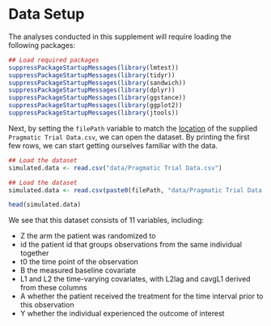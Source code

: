 # Data Setup  {-}

The analyses conducted in this supplement will require loading the following packages:

```r
## Load required packages
suppressPackageStartupMessages(library(lmtest))
suppressPackageStartupMessages(library(tidyr))
suppressPackageStartupMessages(library(sandwich))
suppressPackageStartupMessages(library(dplyr))
suppressPackageStartupMessages(library(ggstance))
suppressPackageStartupMessages(library(ggplot2))
suppressPackageStartupMessages(library(jtools))
```

Next, by setting the `filePath` variable to match the [location](https://github.com/ehsanx/IPAW-Per-protocol-Estimator) of the supplied `Pragmatic Trial Data.csv`, we can open the dataset. By printing the first few rows, we can start getting ourselves familiar with the data.

```r
## Load the dataset
simulated.data <- read.csv("data/Pragmatic Trial Data.csv")
```

```r
## Load the dataset
simulated.data <- read.csv(paste0(filePath, "data/Pragmatic Trial Data.csv"))
```

```r
head(simulated.data)
```


We see that this dataset consists of 11 variables, including:

- Z the arm the patient was randomized to
- id the patient id that groups observations from the same individual together
- t0 the time point of the observation
- B the measured baseline covariate
- L1 and L2 the time-varying covariates, with L2lag and cavgL1 derived from these columns
- A whether the patient received the treatment for the time interval prior to this observation
- Y whether the individual experienced the outcome of interest
